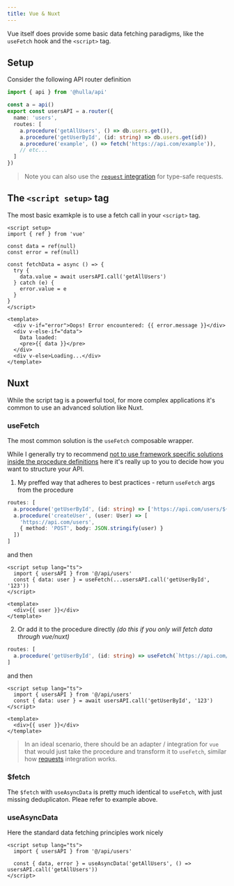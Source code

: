 ```yaml
---
title: Vue & Nuxt
---
```


Vue itself does provide some basic data fetching paradigms, like the `useFetch` hook and the `<script>` tag.

## Setup

Consider the following API router definition 

```ts
import { api } from '@hulla/api'

const a = api()
export const usersAPI = a.router({
  name: 'users',
  routes: [
    a.procedure('getAllUsers', () => db.users.get()),
    a.procedure('getUserById', (id: string) => db.users.get(id))
    a.procedure('example', () => fetch('https://api.com/example')),
    // etc...
  ]
})
```

> Note you can also use the [`request` integration](/docs/api/integrations/requests) for type-safe requests.

## The `<script setup>` tag

The most basic examkple is to use a fetch call in your `<script>` tag.


```vue
<script setup>
import { ref } from 'vue'

const data = ref(null)
const error = ref(null)

const fetchData = async () => {
  try {
    data.value = await usersAPI.call('getAllUsers')
  } catch (e) {
    error.value = e
  }
}
</script>

<template>
  <div v-if="error">Oops! Error encountered: {{ error.message }}</div>
  <div v-else-if="data">
    Data loaded:
    <pre>{{ data }}</pre>
  </div>
  <div v-else>Loading...</div>
</template>
```

## Nuxt

While the script tag is a powerful tool, for more complex applications it's common to use an advanced solution like Nuxt.

### useFetch

The most common solution is the `useFetch` composable wrapper.

While I generally try to recommend [not to use framework specific solutions inside the procedure definitions](/docs/api//core-concepts/procedures#server-vs-client)
here it's really up to you to decide how you want to structure your API.

1. My preffed way that adheres to best practices - return `useFetch` args from the procedure

```ts
routes: [
  a.procedure('getUserById', (id: string) => ['https://api.com/users/${id}'])
  a.procedure('createUser', (user: User) => [
    'https://api.com/users',
    { method: 'POST', body: JSON.stringify(user) }
  ])
]
```

and then

```vue
<script setup lang="ts">
  import { usersAPI } from '@/api/users'
  const { data: user } = useFetch(...usersAPI.call('getUserById', '123'))
</script>

<template>
  <div>{{ user }}</div>
</template>
```

2. Or add it to the procedure directly _(do this if you only will fetch data through vue/nuxt)_

```ts
routes: [
  a.procedure('getUserById', (id: string) => useFetch(`https://api.com/users/${id}`))
]
```

and then

```vue
<script setup lang="ts">
  import { usersAPI } from '@/api/users'
  const { data: user } = await usersAPI.call('getUserById', '123')
</script>

<template>
  <div>{{ user }}</div>
</template>
```

> In an ideal scenario, there should be an adapter / integration for `vue` that would just take the procedure and transform it to `useFetch`,
> similar how [requests](/docs/api/integrations/requests) integration works.

### $fetch

The `$fetch` with `useAsyncData` is pretty much identical to `useFetch`, with just missing deduplicaton. Pleae refer to example above.

### useAsyncData

Here the standard data fetching principles work nicely

```vue
<script setup lang="ts">
  import { usersAPI } from '@/api/users'

  const { data, error } = useAsyncData('getAllUsers', () => usersAPI.call('getAllUsers'))
</script>
```


